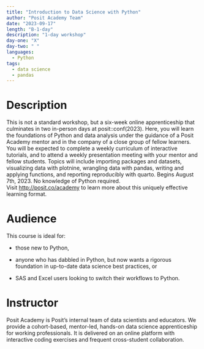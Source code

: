 ```yaml
---
title: "Introduction to Data Science with Python"
author: "Posit Academy Team"
date: "2023-09-17"
length: "B-1-day"
description: "1-day workshop"
day-one: "X"
day-two: " "
languages:
  - Python
tags:
  - data science
  - pandas
---
```


# Description

This is not a standard workshop, but a six-week online apprenticeship that culminates in two in-person days at posit::conf(2023). Here, you will learn the foundations of Python and data analysis under the guidance of a Posit Academy mentor and in the company of a close group of fellow learners. You will be expected to complete a weekly curriculum of interactive tutorials, and to attend a weekly presentation meeting with your mentor and fellow students. Topics will include importing packages and datasets, visualizing data with plotnine, wrangling data with pandas, writing and applying functions, and reporting reproducibly with quarto. Begins August 7th, 2023. No knowledge of Python required. Visit [http://posit.co/academy](https://www.google.com/url?q=http://posit.co/academy&source=gmail-imap&ust=1677017488000000&usg=AOvVaw3yY4MqPaT1vQFeyevvGpmS) to learn more about this uniquely effective learning format.

# Audience

This course is ideal for:

-   those new to Python,

-   anyone who has dabbled in Python, but now wants a rigorous foundation in up-to-date data science best practices, or

-   SAS and Excel users looking to switch their workflows to Python.

# Instructor

Posit Academy is Posit's internal team of data scientists and educators. We provide a cohort-based, mentor-led, hands-on data science apprenticeship for working professionals. It is delivered on an online platform with interactive coding exercises and frequent cross-student collaboration.
